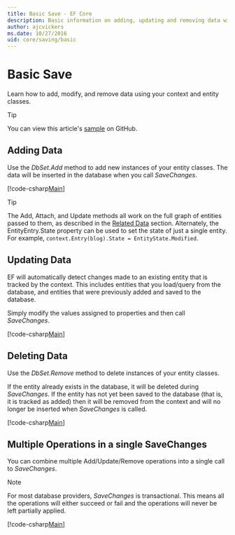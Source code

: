 ```yaml
---
title: Basic Save - EF Core
description: Basic information on adding, updating and removing data with Linq Entity Framework
author: ajcvickers
ms.date: 10/27/2016
uid: core/saving/basic
---
```

# Basic Save

Learn how to add, modify, and remove data using your context and entity classes.

> [!TIP]
> You can view this article's [sample](https://github.com/dotnet/EntityFramework.Docs/tree/main/samples/core/Saving/Basics/) on GitHub.

## Adding Data

Use the *DbSet.Add* method to add new instances of your entity classes. The data will be inserted in the database when you call *SaveChanges*.

[!code-csharp[Main](../../../samples/core/Saving/Basics/Sample.cs#Add)]

> [!TIP]
> The Add, Attach, and Update methods all work on the full graph of entities passed to them, as described in the [Related Data](xref:core/saving/related-data) section. Alternately, the EntityEntry.State property can be used to set the state of just a single entity. For example, `context.Entry(blog).State = EntityState.Modified`.

## Updating Data

EF will automatically detect changes made to an existing entity that is tracked by the context. This includes entities that you load/query from the database, and entities that were previously added and saved to the database.

Simply modify the values assigned to properties and then call *SaveChanges*.

[!code-csharp[Main](../../../samples/core/Saving/Basics/Sample.cs#Update)]

## Deleting Data

Use the *DbSet.Remove* method to delete instances of your entity classes.

If the entity already exists in the database, it will be deleted during *SaveChanges*. If the entity has not yet been saved to the database (that is, it is tracked as added) then it will be removed from the context and will no longer be inserted when *SaveChanges* is called.

[!code-csharp[Main](../../../samples/core/Saving/Basics/Sample.cs#Remove)]

## Multiple Operations in a single SaveChanges

You can combine multiple Add/Update/Remove operations into a single call to *SaveChanges*.

> [!NOTE]
> For most database providers, *SaveChanges* is transactional. This means  all the operations will either succeed or fail and the operations will never be left partially applied.

[!code-csharp[Main](../../../samples/core/Saving/Basics/Sample.cs#MultipleOperations)]
